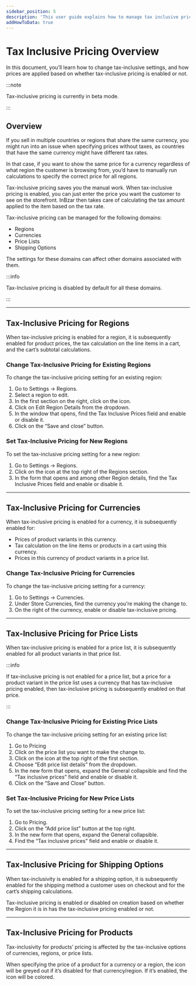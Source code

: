 ```yaml
---
sidebar_position: 5
description: 'This user guide explains how to manage tax inclusive pricing on the InBzar Admin.'
addHowToData: true
---
```



# Tax Inclusive Pricing Overview

In this document, you’ll learn how to change tax-inclusive settings, and how prices are applied based on whether tax-inclusive pricing is enabled or not.

:::note

Tax-inclusive pricing is currently in beta mode.

:::

## Overview

If you sell in multiple countries or regions that share the same currency, you might run into an issue when specifying prices without taxes, as countries that have the same currency might have different tax rates. 

In that case, if you want to show the same price for a currency regardless of what region the customer is browsing from, you’d have to manually run calculations to specify the correct price for all regions.

Tax-inclusive pricing saves you the manual work. When tax-inclusive pricing is enabled, you can just enter the price you want the customer to see on the storefront. InBzar then takes care of calculating the tax amount applied to the item based on the tax rate.

Tax-inclusive pricing can be managed for the following domains:

- Regions
- Currencies
- Price Lists
- Shipping Options

The settings for these domains can affect other domains associated with them.

:::info

Tax-Inclusive pricing is disabled by default for all these domains.

:::

---

## Tax-Inclusive Pricing for Regions

When tax-inclusive pricing is enabled for a region, it is subsequently enabled for product prices, the tax calculation on the line items in a cart, and the cart’s subtotal calculations.

### Change Tax-Inclusive Pricing for Existing Regions

To change the tax-inclusive pricing setting for an existing region:

1. Go to Settings → Regions.
2. Select a region to edit.
3. In the first section on the right, click on the <UiIcon lightIcon="https://res.cloudinary.com/dza7lstvk/image/upload/v1667999308/Medusa%20Docs/UI%20Icons/1ordBC6_ssysel.png" darkIcon="https://res.cloudinary.com/dza7lstvk/image/upload/v1667999326/Medusa%20Docs/UI%20Icons/dSwWYBH_stzgoi.png" alt="three dots" /> icon.
4. Click on Edit Region Details from the dropdown.
5. In the window that opens, find the Tax Inclusive Prices field and enable or disable it.
6. Click on the “Save and close” button.

### Set Tax-Inclusive Pricing for New Regions

To set the tax-inclusive pricing setting for a new region:

1. Go to Settings → Regions.
2. Click on the <UiIcon lightIcon="https://res.cloudinary.com/dza7lstvk/image/upload/v1667999131/Medusa%20Docs/UI%20Icons/1hL8NiW_lqmjcq.png" darkIcon="https://res.cloudinary.com/dza7lstvk/image/upload/v1667999150/Medusa%20Docs/UI%20Icons/8LtkPqW_jyqz5i.png" alt="plus" /> icon at the top right of the Regions section.
3. In the form that opens and among other Region details, find the Tax Inclusive Prices field and enable or disable it.

---

## Tax-Inclusive Pricing for Currencies

When tax-inclusive pricing is enabled for a currency, it is subsequently enabled for:

- Prices of product variants in this currency.
- Tax calculation on the line items or products in a cart using this currency.
- Prices in this currency of product variants in a price list.

### Change Tax-Inclusive Pricing for Currencies

To change the tax-inclusive pricing setting for a currency:

1. Go to Settings → Currencies.
2. Under Store Currencies, find the currency you’re making the change to.
3. On the right of the currency, enable or disable tax-inclusive pricing.

---

## Tax-Inclusive Pricing for Price Lists

When tax-inclusive pricing is enabled for a price list, it is subsequently enabled for all product variants in that price list.

:::info

If tax-inclusive pricing is not enabled for a price list, but a price for a product variant in the price list uses a currency that has tax-inclusive pricing enabled, then tax-inclusive pricing is subsequently enabled on that price.

:::

### Change Tax-Inclusive Pricing for Existing Price Lists

To change the tax-inclusive pricing setting for an existing price list:

1. Go to Pricing
2. Click on the price list you want to make the change to.
3. Click on the <UiIcon lightIcon="https://res.cloudinary.com/dza7lstvk/image/upload/v1667999308/Medusa%20Docs/UI%20Icons/1ordBC6_ssysel.png" darkIcon="https://res.cloudinary.com/dza7lstvk/image/upload/v1667999326/Medusa%20Docs/UI%20Icons/dSwWYBH_stzgoi.png" alt="three dots" /> icon at the top right of the first section.
4. Choose “Edit price list details” from the dropdown.
5. In the new form that opens, expand the General collapsible and find the “Tax inclusive prices” field and enable or disable it.
6. Click on the “Save and Close” button.

### Set Tax-Inclusive Pricing for New Price Lists

To set the tax-inclusive pricing setting for a new price list:

1. Go to Pricing.
2. Click on the “Add price list” button at the top right.
3. In the new form that opens, expand the General collapsible.
4. Find the “Tax inclusive prices” field and enable or disable it.

---

## Tax-Inclusive Pricing for Shipping Options

When tax-inclusivity is enabled for a shipping option, it is subsequently enabled for the shipping method a customer uses on checkout and for the cart’s shipping calculations.

Tax-inclusive pricing is enabled or disabled on creation based on whether the Region it is in has the tax-inclusive pricing enabled or not.

---

## Tax-Inclusive Pricing for Products

Tax-inclusivity for products’ pricing is affected by the tax-inclusive options of currencies, regions, or price lists.

When specifying the price of a product for a currency or a region, the <UiIcon lightIcon="https://res.cloudinary.com/dza7lstvk/image/upload/v1668071655/Medusa%20Docs/UI%20Icons/taxes_hoogia.png" darkIcon="https://res.cloudinary.com/dza7lstvk/image/upload/v1668071655/Medusa%20Docs/UI%20Icons/taxes-dark_mwu0us.png" alt="tax-inclusive" /> icon will be greyed out if it’s disabled for that currency/region. If it’s enabled, the icon will be colored.
